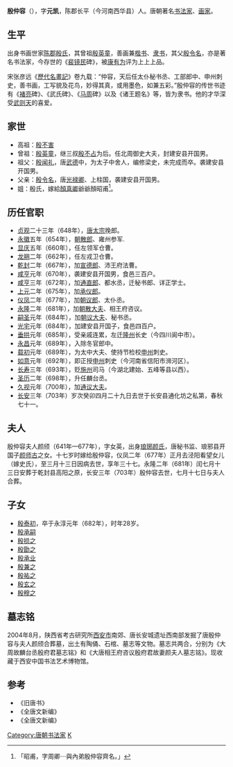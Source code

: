 '''殷仲容'''（{{bd|633年||703年|5月19日|}}），字'''元凯'''，陈郡长平（今河南西华县）人。唐朝著名[[书法家|书法家]]、[[画家|画家]]。

==生平==
出身书画世家[[陈郡殷氏|陈郡殷氏]]，其曾祖[[殷英童|殷英童]]，善画兼[[楷书|楷书]]、[[隶书|隶书]]，其父[[殷令名|殷令名]]，亦是著名书法家，今存世的《[[裴镜民|裴镜民]]碑》，被[[康有为|康有为]]评为上上上品。

宋张彦远《[[歷代名畫記|歷代名畫記]]》卷九载：“仲容，天后任太仆秘书丞、工部郎中、申州刺史，善书画，工写貌及花鸟，妙得其真，或用墨色，如兼五彩。”殷仲容的传世书迹有《[[褚亮|褚亮]]碑》、《武氏碑》、《[[马周|马周]]碑》以及《诸王题名》等，皆为隶书。他的才华深受[[武则天|武则天]]的喜爱。

==家世==
{{main|陈郡殷氏#陳郡殷氏世系圖}}
* 高祖：[[殷不害|殷不害]]
* 曾祖：[[殷英童|殷英童]]，继三叔[[殷不占|殷不占]]为后。任北周御史大夫，封建安县开国男。
* 祖父：[[殷闻礼|殷闻礼]]，唐[[武德|武德]]中，为太子中舍人，编修梁史，未完成而卒。袭建安县开国男。
* 父亲：[[殷令名|殷令名]]，唐[[光禄卿|光禄卿]]、上柱国，袭建安县开国男。
* 姐：殷氏，嫁給[[顏真卿|顏真卿]]爺爺顏昭甫<ref>「昭甫，字周卿⋯與內弟殷仲容齊名。」</ref>。

==历任官职==
* [[贞观_(唐朝)|贞观]]二十三年（648年），[[唐太宗|唐太宗]]挽郎。
* [[永徽|永徽]]五年（654年），[[朝散郎|朝散郎]]、雍州参军.
* [[显庆|显庆]]五年（660年），任左领军仓曹。
* [[龙朔|龙朔]]二年（662年），任左戎卫仓曹。
* [[乾封|乾封]]二年（667年），加[[宣德郎|宣德郎]]、沛王府法曹。
* [[咸亨|咸亨]]元年（670年），袭建安县开国男，食邑三百户。
* [[咸亨|咸亨]]三年（672年），加[[通直郎|通直郎]]、都水丞，迁秘书郎、详正学士。
* [[上元|上元]]二年（675年），加[[承仪郎|承仪郎]]。
* [[仪凤|仪凤]]二年（677年），加[[朝议郎|朝议郎]]、太仆丞。
* [[永隆_(唐朝)|永隆]]二年（681年），加[[朝散大夫|朝散大夫]]、相王府咨议。
* [[嗣圣|嗣圣]]元年（684年），加[[朝议大夫|朝议大夫]]、秘书丞。
* [[光宅|光宅]]元年（684年），加建安县开国子，食邑四百户。
* [[垂拱|垂拱]]元年（685年），受亲戚连累，左迁[[隆州|隆州]]长史（今四川阆中市）。
* [[永昌_(唐朝)|永昌]]元年（689年），入除冬官郎中。
* [[载初_(唐朝)|载初]]元年（689年），为太中大夫、使持节检校[[申州|申州]]刺史。
* [[如意|如意]]元年（692年），即正授[[申州|申州]]刺史（今河南省信阳市浉河区）。
* [[長壽_(武周)|长寿]]三年（693年），贬[[施州|施州]]司马（今湖北建始、五峰等县以西）。
* [[圣历|圣历]]二年（698年），升任麟台丞。
* [[久视|久视]]元年（700年），加[[通议大夫|通议大夫]]。
* [[长安|长安]]三年（703年）岁次癸卯四月二十九日去世于长安县通化坊之私第，春秋七十一。

==夫人==
殷仲容夫人颜颀（641年—677年），字女英，出身[[琅琊颜氏|琅琊颜氏]]，唐秘书监、琅邪县开国子[[颜师古|颜师古]]之女。十七岁时嫁给殷仲容，仪凤二年（677年）正月去泾阳看望女儿（嫁史氏），至三月十三日因病去世，享年三十七。永隆二年（681年）闰七月十三日安葬于乾封县高阳之原，长安三年（703年）殷仲容去世，七月十七日与夫人合葬。

==子女==
* [[殷泰初|殷泰初]]，卒于永淳元年（682年），时年28岁。
* [[殷承嗣|殷承嗣]]
* [[殷损之|殷损之]]
* [[殷勖之|殷勖之]]
* [[殷承业|殷承业]]
* [[殷兼之|殷兼之]]
* [[殷祐之|殷祐之]]
* [[殷玄之|殷玄之]]
* [[殷穆之|殷穆之]]

==墓志铭==
2004年8月，陕西省考古研究所[[西安市|西安市]]南郊、唐长安城遗址西南部发掘了唐殷仲容与夫人颜颀合葬墓，出土有陶俑、石棺、墓志等文物。墓志共两合，分别为《大周故麟台丞殷府君墓志铭》和《大唐相王府咨议殷府君故妻颜夫人墓志铭》。现收藏于西安中国书法艺术博物馆。

==参考==
* 《旧唐书》
* 《全唐文新编》
* 《全唐文新编》

[[Category:唐朝书法家|Category:唐朝书法家]]
[[Category:陈郡殷氏|K]]